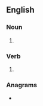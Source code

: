 ==English==

===Noun===
{{head|en|noun form}}

# {{plural of|en|kipe}}

===Verb===
{{head|en|verb form}}

# {{en-third-person singular of|kipe}}

===Anagrams===
* {{anagrams|en|a=eikps|Spike|kepis|pikes|spike}}
